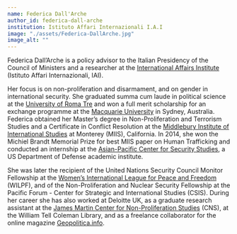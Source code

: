 ```yaml
---
name: Federica Dall'Arche
author_id: federica-dall-arche
institution: Istituto Affari Internazionali I.A.I
image: "./assets/Federica-DallArche.jpg"
image_alt: ""
---
```


Federica Dall’Arche is a policy advisor to the Italian Presidency of the Council of Ministers and a researcher at the [International Affairs Institute](https://www.iai.it/en) (Istituto Affari Internazionali, IAI).

Her focus is on non-proliferation and disarmament, and on gender in international security. She graduated summa cum laude in political science at the [University of Roma Tre](https://www.uniroma3.it/en/) and won a full merit scholarship for an exchange programme at the [Macquarie University](https://www.mq.edu.au/) in Sydney, Australia. Federica obtained her Master’s degree in Non-Proliferation and Terrorism Studies and a Certificate in Conflict Resolution at the [Middlebury Institute of International Studies](https://www.middlebury.edu/institute/) at Monterey (MIIS), California. In 2014, she won the Michiel Brandt Memorial Prize for best MIIS paper on Human Trafficking and conducted an internship at the [Asian-Pacific Center for Security Studies](https://apcss.org/), a US Department of Defense academic institute.

She was later the recipient of the United Nations Security Council Monitor Fellowship at the [Women’s International League for Peace and Freedom](https://www.wilpf.org/) (WILPF), and of the Non-Proliferation and Nuclear Security Fellowship at the Pacific Forum - Center for Strategic and International Studies (CSIS). During her career she has also worked at Deloitte UK, as a graduate research assistant at the [James Martin Center for Non-Proliferation Studies](https://nonproliferation.org/) (CNS), at the William Tell Coleman Library, and as a freelance collaborator for the online magazine [Geopolitica.info](https://www.geopolitica.info/).
